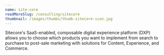 ```yaml
---
name: site-core
readMoreSlug: /consulting/sitecore
thumbnail: /images/thumbs/thumb-sitecore-icon.jpg
---
```


Sitecore's SaaS-enabled, composable digital experience platform (DXP) allows you to choose which products you want to implement from search to purchase to post-sale marketing with solutions for Content, Experience, and Commerce.
